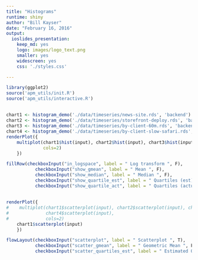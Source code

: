 ```yaml
---
title: "Histograms"
runtime: shiny
author: "Bill Kayser"
date: "February 16, 2016"
output: 
  ioslides_presentation: 
    keep_md: yes
    logo: images/logo_text.png
    smaller: yes
    widescreen: yes
    css: './styles.css'

---
```

```r

library(ggplot2)
source('apm_utils/init.R')
source('apm_utils/interactive.R')
```


## 

```r
chart1 <- histogram_demo('./data/timeseries/news-site.rds', 'backend')
chart2 <- histogram_demo('./data/timeseries/storefront-deploy.rds', 'backend')
chart3 <- histogram_demo('./data/timeseries/by-client-60m.rds', 'backend')
chart4 <- histogram_demo('./data/timeseries/by-client-slow-safari.rds', 'backend')
renderPlot({ 
    multiplot(chart1$hist(input), chart2$hist(input), chart3$hist(input), chart4$hist(input),
              cols=2)
    })
```

```r
fillRow(checkboxInput("in_logspace", label = " Log transform ", F),
           checkboxInput("show_gmean", label = " Mean ", F), 
           checkboxInput("show_median", label = " Median ", F),
           checkboxInput("show_quartile_est", label = " Quartiles (est)", F), 
           checkboxInput("show_quartile_act", label = " Quartiles (actual)", F)) 
```

##

```r
renderPlot({ 
#    multiplot(chart1$scatterplot(input), chart2$scatterplot(input), chart3$scatterplot(input),
#              chart4$scatterplot(input),
#              cols=2)
    chart1$scatterplot(input)
    })
```

```r
flowLayout(checkboxInput("scatterplot", label = " Scatterplot ", T),
           checkboxInput("scatter_gmean", label = " Geometric Mean ", F), 
           checkboxInput("scatter_quartiles_est", label = " Estimated Quartiles ", F))
```

